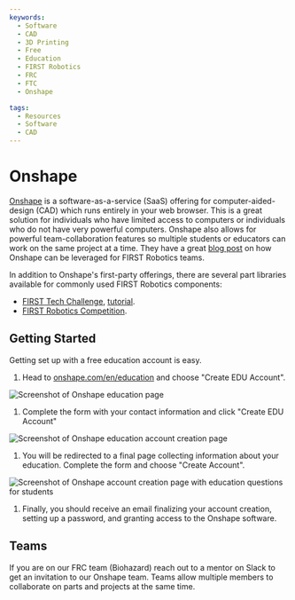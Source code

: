 ```yaml
---
keywords:
  - Software
  - CAD
  - 3D Printing
  - Free
  - Education
  - FIRST Robotics
  - FRC
  - FTC
  - Onshape

tags:
  - Resources
  - Software
  - CAD
---
```




# Onshape

[Onshape](https://www.onshape.com/) is a software-as-a-service (SaaS) offering for computer-aided-design (CAD) which runs entirely in your web browser. This is a great solution for individuals who have limited access to computers or individuals who do not have very powerful computers. Onshape also allows for powerful team-collaboration features so multiple students or educators can work on the same project at a time. They have a great [blog post](https://www.onshape.com/en/blog/how-to-onboard-your-first-robotics-team) on how Onshape can be leveraged for FIRST Robotics teams.

In addition to Onshape's first-party offerings, there are several part libraries available for commonly used FIRST Robotics components:

- [FIRST Tech Challenge](https://cad.onshape.com/documents/48f46b1b8cf1df6fc775962e/w/1f405d5721c52faf30bdedca/e/32cd80978653af997ac758d6?renderType=V3_UI&retryErrorScreen=1#_ga=2.242172676.724212230.1631538582-1534852491.1623175984), [tutorial](https://www.youtube.com/watch?v=KP3pT9OsiW8&list=PLOPIJtr7Kd_4fWM4k3pIYLE6qnFJXDeSE&t=380s).
- [FIRST Robotics Competition](https://www.chiefdelphi.com/t/pic-introducing-mkcad-the-onshape-frc-parts-library/161295).

## Getting Started

Getting set up with a free education account is easy.

1. Head to [onshape.com/en/education](https://www.onshape.com/en/education/) and choose "Create EDU Account".

<Image img={img1Url} alt="Screenshot of Onshape education page" />

1. Complete the form with your contact information and click "Create EDU Account"

<Image
  img={img2Url}
  alt="Screenshot of Onshape education account creation page"
/>

1. You will be redirected to a final page collecting information about your education. Complete the form and choose "Create Account".

<Image
  img={img3Url}
  alt="Screenshot of Onshape account creation page with education questions for students"
/>

1. Finally, you should receive an email finalizing your account creation, setting up a password, and granting access to the Onshape software.

## Teams

If you are on our FRC team (Biohazard) reach out to a mentor on Slack to get an invitation to our Onshape team. Teams allow multiple members to collaborate on parts and projects at the same time.
